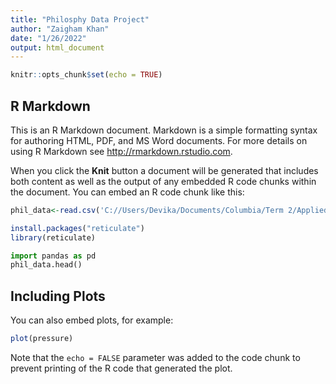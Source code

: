 ```yaml
---
title: "Philosphy Data Project"
author: "Zaigham Khan"
date: "1/26/2022"
output: html_document
---
```


```r
knitr::opts_chunk$set(echo = TRUE)
```

## R Markdown

This is an R Markdown document. Markdown is a simple formatting syntax for authoring HTML, PDF, and MS Word documents. For more details on using R Markdown see <http://rmarkdown.rstudio.com>.

When you click the **Knit** button a document will be generated that includes both content as well as the output of any embedded R code chunks within the document. You can embed an R code chunk like this:

```r
phil_data<-read.csv('C://Users/Devika/Documents/Columbia/Term 2/Applied Data Science/Github/spring-2022-prj1-ZaighamKhan1991/data/philosophy_data.csv')
```

```r
install.packages("reticulate")
library(reticulate)
```


```python
import pandas as pd
phil_data.head()
```




## Including Plots

You can also embed plots, for example:

```r
plot(pressure)
```

Note that the `echo = FALSE` parameter was added to the code chunk to prevent printing of the R code that generated the plot.
